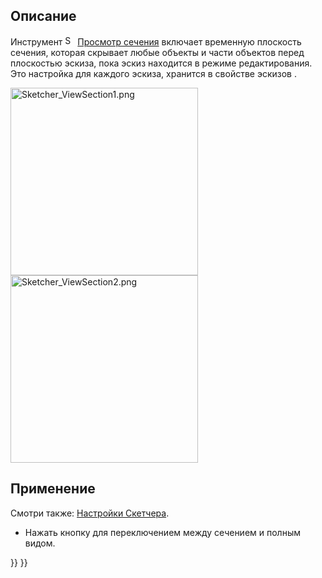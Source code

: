 <languages/>

{{Docnav/ru
|[[Sketcher_ViewSketch/ru|Просмотр эскиза]]
|[[Sketcher_Grid/ru|Переключить сетку]]
|[[Sketcher_Workbench/ru|Скетчер]]
|IconL=Sketcher_ViewSketch.svg
|IconR=Sketcher_Grid.svg‎
|IconC=Workbench_Sketcher.svg
}}

{{GuiCommand/ru
|Name/ru=Просмотр сечения
|Name=Sketcher ViewSection
|MenuLocation=Эскиз → Просмотр сечения
|Workbenches=[[Sketcher_Workbench/ru|Скетчер]]
|Shortcut={{KEY|Q}} {{KEY|S}}
|Version=0.18
}}

<span id="Description"></span>
== Описание ==

Инструмент [[Image:Sketcher_ViewSection.svg|16px]] [[Sketcher_ViewSection/ru|Просмотр сечения]] включает временную плоскость сечения, которая скрывает любые объекты и части объектов перед плоскостью эскиза, пока эскиз находится в режиме редактирования. Это настройка для каждого эскиза, хранится в свойстве эскизов {{PropertyView|Section View (Вид на сечение)}}.

[[File:Sketcher ViewSection1.png|300px]] [[File:Sketcher ViewSection2.png|300px]]
{{Caption|Частично скрытый эскиз и полностью видимый эскиз}}

<span id="Usage"></span>
== Применение ==

Смотри также: [[Sketcher_Preferences/ru#Display|Настройки Скетчера]].

<div class="mw-translate-fuzzy">
* Нажать кнопку {{KEY|[[File:Sketcher_ViewSection.svg|24px]] '''Обзор сечения'''}} для переключением между сечением и полным видом.
</div>


{{Docnav/ru
|[[Sketcher_ViewSketch/ru|Просмотр эскиза]]
|[[Sketcher_Grid/ru|Переключить сетку]]
|[[Sketcher_Workbench/ru|Скетчер]]
|IconL=Sketcher_ViewSketch.svg
|IconR=Sketcher_Grid.svg‎
|IconC=Workbench_Sketcher.svg
}}

{{Sketcher_Tools_navi{{#translation:}}}}
{{Userdocnavi{{#translation:}}}}